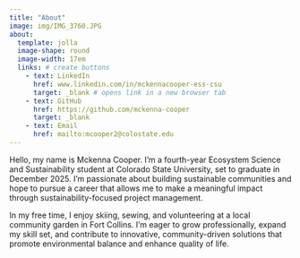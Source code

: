 ```yaml
---
title: "About"
image: img/IMG_3760.JPG
about: 
  template: jolla 
  image-shape: round
  image-width: 17em
  links: # create buttons
    - text: LinkedIn
      href: www.linkedin.com/in/mckennacooper-ess-csu
      target: _blank # opens link in a new browser tab
    - text: GitHub
      href: https://github.com/mckenna-cooper
      target: _blank 
    - text: Email
      href: mailto:mcooper2@colostate.edu
---
```


Hello, my name is Mckenna Cooper. I’m a fourth-year Ecosystem Science and Sustainability student at Colorado State University, set to graduate in December 2025. I’m passionate about building sustainable communities and hope to pursue a career that allows me to make a meaningful impact through sustainability-focused project management.

In my free time, I enjoy skiing, sewing, and volunteering at a local community garden in Fort Collins. I’m eager to grow professionally, expand my skill set, and contribute to innovative, community-driven solutions that promote environmental balance and enhance quality of life.
